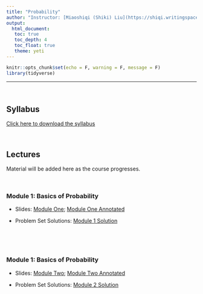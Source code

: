```yaml
---
title: "Probability"
author: "Instructor: [Miaoshiqi (Shiki) Liu](https://shiqi.writingspace.cc)"
output: 
  html_document:
   toc: true
   toc_depth: 4
   toc_float: true
   theme: yeti
---
```


```r
knitr::opts_chunk$set(echo = F, warning = F, message = F)
library(tidyverse)
```


---

<br>

## Syllabus

[Click here to download the syllabus](Probability/Syllabus/Bootcamp_Probability_Syllabus.pdf)

<br>

## Lectures

Material will be added here as the course progresses.

<!-- <br> -->

<!-- ### Module 1: Basics of Probability -->

<br>

### Module 1: Basics of Probability

- Slides: [Module One](Probability/Slides/Summer_Bootcamp_Module_1_with_effects.pdf); [Module One Annotated](Probability/Slides/module_1_annotated.pdf) 

- Problem Set Solutions: [Module 1 Solution](Probability/Solutions/Module_1_Solutions.pdf) 

<br>

<!-- ### Module 2: Random Variables -->

<br>

### Module 1: Basics of Probability

- Slides: [Module Two](Probability/Slides/Summer_Bootcamp_Module_2_with_effects.pdf); [Module Two Annotated](Probability/Slides/module_2_annotated.pdf) 

- Problem Set Solutions: [Module 2 Solution](Probability/Solutions/Module_2_Solutions.pdf) 

<br>


<!-- ### Module 3: Common Random Variables -->

<!-- ### Module 4: Distribution -->

<!-- ### Module 5: Expectation -->

<!-- ### Module 6: Inequalities -->

<!-- ### Module 7: Stochastic Convergence -->

<!-- ### Module 8: Limit Theorems -->

<!-- ### Module 9: Markov Chain -->

<!-- ### Module 10: Stochastic Processes -->




